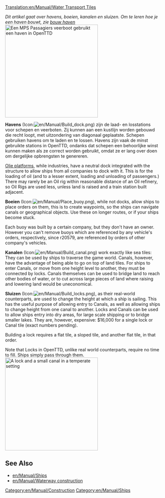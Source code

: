 [[Translation:en/Manual/Water Transport Tiles]]
{{nl/Vertaling|en/Manual/Water Transport Tiles|0}}

''Dit artikel gaat over havens, boeien, kanalen en sluizen. Om te leren hoe je een haven bouwt, zie [[nl/Manual/Bouw haven|bouw haven]]''
[[File:en/Manual/Dockscreenshot.png|thumb|300px|right|Een [[en/Manual/Base Set/Ships/MPS Passenger Ferry|MPS Passagiers veerboot]] gebruikt een haven in OpenTTD]]

'''Havens''' (Icon:[[File:en/Manual/Build dock.png]]) zijn de laad- en losstations voor schepen en veerboten. Zij kunnen aan een kustlijn worden gebouwd die recht loopt, met uitzondering van diagonaal geplaatste. Schepen gebruiken havens om te laden en te lossen. Havens zijn vaak de minst gebruikte stations in OpenTTD, ondanks dat schepen een behoorlijke winst kunnen maken als ze correct worden gebruikt, omdat ze er lang over doen om dergelijke opbrengsten te genereren.

[[nl/Manual/Industrie|Olie platforms]], while industries, have a neutral dock integrated with the structure to allow ships from all companies to dock with it. This is for the loading of oil (and to a lesser extent, loading and unloading of passengers.) There may rarely be an Oil rig within reasonable distance of an Oil refinery, so Oil Rigs are used less, unless land is raised and a train station built adjacent.

'''Boeien''' (Icon:[[File:en/Manual/Place buoy.png]]), while not docks, allow ships to place orders on them, this is to create waypoints, so the ships can navigate canals or geographical objects. Use these on longer routes, or if your ships become stuck. 

Each buoy was built by a certain company, but they don't have an owner. However you can't remove buoys which are referenced by any vehicle's orders, respectively, since r20579, are referenced by orders of other company's vehicles.

'''Kanalen''' (Icon:[[File:en/Manual/Build canal.png]]) work exactly like sea tiles: They can be used by ships to traverse the game world. Canals, however, have the advantage of being able to go on top of land tiles. For ships to enter Canals, or move from one height level to another, they must be connected by locks. Canals themselves can be used to bridge land to reach other bodies of water, or to cut across large pieces of land where raising and lowering land would be uneconomical. 

'''Sluizen''' (Icon:[[File:en/Manual/Build locks.png]]), as their real-world counterparts, are used to change the height at which a ship is sailing. This has the useful purpose of allowing entry to Canals, as well as allowing ships to change height from one canal to another. Locks and Canals can be used to allow ships entry into dry areas, for large scale shipping or to bridge smaller lakes. They are, however, expensive: $16,000 for a single lock or Canal tile (exact numbers pending).

Building a lock requires a flat tile, a sloped tile, and another flat tile, in that order.

Note that Locks in OpenTTD, unlike real world counterparts, require no time to fill. Ships simply pass through them.
[[File:en/Manual/Temperate-canal-locks.png|thumb|300px|center|A lock and a small canal in a temperate setting]]




==See Also==
*[[en/Manual/Ships]]
*[[en/Manual/Waterway construction]]


[[Category:en/Manual/Construction]]
[[Category:en/Manual/Ships]]